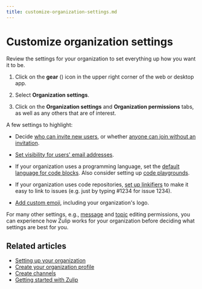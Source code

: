 ```yaml
---
title: customize-organization-settings.md
---
```


# Customize organization settings



Review the settings for your organization to set everything up how you
want it to be.

<Tabs>
<TabItem label="instructions-for-all-platforms">

1. Click on the **gear** (<i class="zulip-icon zulip-icon-gear"></i>) icon in
   the upper right corner of the web or desktop app.

1. Select **<i class="zulip-icon zulip-icon-building"></i> Organization settings**.



1. Click on the **Organization settings** and **Organization
   permissions** tabs, as well as any others that are of interest.

</TabItem>
</Tabs>




A few settings to highlight:

* Decide [who can invite new users][who-can-invite], or whether
  [anyone can join without an invitation][who-can-join].

* [Set visibility for users' email addresses][email-address-visibility].

* If your organization uses a programming language, set the [default
  language for code blocks][default-code-block-language]. Also
  consider setting up [code playgrounds][code-playgrounds].

* If your organization uses code repositories, [set up
  linkifiers](/help/add-a-custom-linkifier) to make it easy to link to
  issues (e.g. just by typing #1234 for issue 1234).

* [Add custom emoji](/help/custom-emoji), including your organization's logo.

For many other settings, e.g., [message][message-editing-permissions] and
[topic][topic-editing-permissions] editing permissions, you can experience how
Zulip works for your organization before deciding what settings are best for
you.

[message-editing-permissions]: /help/restrict-message-editing-and-deletion
[topic-editing-permissions]: /help/restrict-moving-messages
[default-code-block-language]: /help/code-blocks#default-code-block-language
[code-playgrounds]: /help/code-blocks#code-playgrounds
[email-address-visibility]: /help/configure-email-visibility
[who-can-invite]: /help/restrict-account-creation#change-who-can-send-invitations
[who-can-join]: /help/restrict-account-creation#set-whether-invitations-are-required-to-join




## Related articles

* [Setting up your organization](/help/getting-your-organization-started-with-zulip)
* [Create your organization profile](/help/create-your-organization-profile)
* [Create channels](/help/create-channels)
* [Getting started with Zulip](/help/getting-started-with-zulip)



